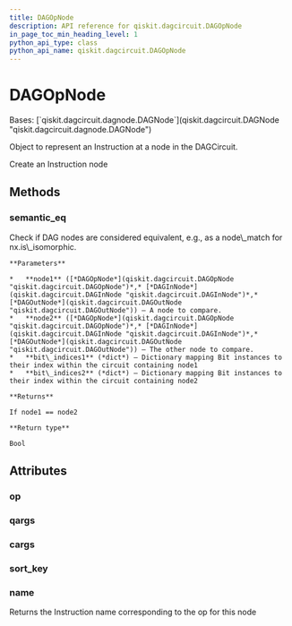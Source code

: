 ```yaml
---
title: DAGOpNode
description: API reference for qiskit.dagcircuit.DAGOpNode
in_page_toc_min_heading_level: 1
python_api_type: class
python_api_name: qiskit.dagcircuit.DAGOpNode
---
```


# DAGOpNode

<Class id="qiskit.dagcircuit.DAGOpNode" github="https://github.com/qiskit/qiskit/tree/stable/0.21/qiskit/dagcircuit/dagnode.py" signature="DAGOpNode(op, qargs=(), cargs=())">
  Bases: [`qiskit.dagcircuit.dagnode.DAGNode`](qiskit.dagcircuit.DAGNode "qiskit.dagcircuit.dagnode.DAGNode")

  Object to represent an Instruction at a node in the DAGCircuit.

  Create an Instruction node

  ## Methods

  ### semantic\_eq

  <Function id="qiskit.dagcircuit.DAGOpNode.semantic_eq" signature="static DAGOpNode.semantic_eq(node1, node2, bit_indices1=None, bit_indices2=None)">
    Check if DAG nodes are considered equivalent, e.g., as a node\_match for nx.is\_isomorphic.

    **Parameters**

    *   **node1** ([*DAGOpNode*](qiskit.dagcircuit.DAGOpNode "qiskit.dagcircuit.DAGOpNode")*,* [*DAGInNode*](qiskit.dagcircuit.DAGInNode "qiskit.dagcircuit.DAGInNode")*,* [*DAGOutNode*](qiskit.dagcircuit.DAGOutNode "qiskit.dagcircuit.DAGOutNode")) – A node to compare.
    *   **node2** ([*DAGOpNode*](qiskit.dagcircuit.DAGOpNode "qiskit.dagcircuit.DAGOpNode")*,* [*DAGInNode*](qiskit.dagcircuit.DAGInNode "qiskit.dagcircuit.DAGInNode")*,* [*DAGOutNode*](qiskit.dagcircuit.DAGOutNode "qiskit.dagcircuit.DAGOutNode")) – The other node to compare.
    *   **bit\_indices1** (*dict*) – Dictionary mapping Bit instances to their index within the circuit containing node1
    *   **bit\_indices2** (*dict*) – Dictionary mapping Bit instances to their index within the circuit containing node2

    **Returns**

    If node1 == node2

    **Return type**

    Bool
  </Function>

  ## Attributes

  ### op

  <Attribute id="qiskit.dagcircuit.DAGOpNode.op" name="op" />

  ### qargs

  <Attribute id="qiskit.dagcircuit.DAGOpNode.qargs" name="qargs" />

  ### cargs

  <Attribute id="qiskit.dagcircuit.DAGOpNode.cargs" name="cargs" />

  ### sort\_key

  <Attribute id="qiskit.dagcircuit.DAGOpNode.sort_key" name="sort_key" />

  ### name

  <Attribute id="qiskit.dagcircuit.DAGOpNode.name" name="name">
    Returns the Instruction name corresponding to the op for this node
  </Attribute>
</Class>

